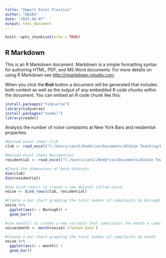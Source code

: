 ---
title: "Import Excel Practice"
author: "DA101"
date: "2025-04-07"
output: html_document
---

```{r setup, include=FALSE}
knitr::opts_chunk$set(echo = TRUE)
```

## R Markdown

This is an R Markdown document. Markdown is a simple formatting syntax for authoring HTML, PDF, and MS Word documents. For more details on using R Markdown see <http://rmarkdown.rstudio.com>.

When you click the **Knit** button a document will be generated that includes both content as well as the output of any embedded R code chunks within the document. You can embed an R code chunk like this:
```{r}
install.packages("tidyverse")
library(tidyverse)
install.packages("readxl")
library(readxl)
```

Analysis the number of noise complaints at New York Bars and residential properties. 
```{r}
#Upload excel sheet Club
club <- read_excel("C:/Users/carol/OneDrive/Documents/Albion Teaching/DA_101/noise_complaints.xlsx", sheet = "Club")
```


```{r}
#Upload excel sheet Residential
residential <- read_excel("C:/Users/carol/OneDrive/Documents/Albion Teaching/DA_101/noise_complaints.xlsx", sheet = "Residential")
```


```{r}
#Check the dimensions of both datasets
dim(club)
dim(residential)
```


```{r}
#Use bind_rows() to create a new dataset called noise
noise <- bind_rows(club, residential)
```

```{r}
#Create a bar chart graphing the total number of complaints by Borough
noise %>% 
  ggplot(aes(x = Borough)) +
  geom_bar()
```


```{r}
#use month() to create a new variable that identidies the month a complaint was created
noise$month <- month(noise$`Created Date`)
```

```{r}
#Create a bar chart graphing the total number of complaints by month
noise %>% 
  ggplot(aes(x = month)) +
  geom_bar()
```

